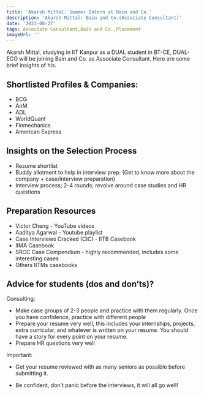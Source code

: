 ```yaml
---
title: 'Akarsh Mittal: Summer Intern at Bain and Co.'
description: 'Akarsh Mittal: Bain and Co.(Associate Consultant)'
date: '2023-08-27'
tags: Associate Consultant,Bain and Co.,Placement
imageUrl: ''
---
```


Akarsh Mittal, studying in IIT Kanpur as a DUAL student in BT-CE, DUAL-ECO will be joining Bain and Co. as Associate Consultant. Here are some brief insights of his.

## Shortlisted Profiles & Companies:
- BCG
- AnM
- ADL
- WorldQuant
- Finmechanics
- American Express

## Insights on the Selection Process
- Resume shortlist 
- Buddy allotment to help in interview prep. (Get to know more about the company + case/interview preparation)
- Interview process; 2-4 rounds; revolve around case studies and HR questions

##  Preparation Resources
- Victor Cheng - YouTube videos
- Aaditya Agarwal - Youtube playlist
- Case Interviews Cracked (CIC) - IITB Casebook
- IIMA Casebook
- SRCC Case Compendium - highly recommended, includes some interesting cases
- Others IITMs casebooks

## Advice for students (dos and don’ts)? 
Consulting:
- Make case groups of 2-3 people and practice with them regularly. Once you have confidence, practice with different people
- Prepare your resume very well, this includes your internships, projects, extra curricular, and whatever is written on your resume. You should have a story for every point on your resume.
- Prepare HR questions very well

Important:
- Get your resume reviewed with as many seniors as possible before submitting it.

- Be confident, don’t panic before the interviews, it will all go well!

